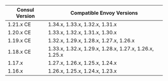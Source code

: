 | Consul Version | Compatible Envoy Versions              |
| -------------- | -------------------------------------- |
| 1.21.x CE      | 1.34.x, 1.33.x, 1.32.x, 1.31.x         |
| 1.20.x CE      | 1.33.x, 1.32.x, 1.31.x, 1.30.x         |
| 1.19.x CE      | 1.32.x, 1.29.x, 1.28.x, 1.27.x, 1.26.x         |
| 1.18.x CE      | 1.33.x, 1.32.x, 1.29.x, 1.28.x, 1.27.x, 1.26.x, 1.25.x         |
| 1.17.x         | 1.27.x, 1.26.x, 1.25.x, 1.24.x         |
| 1.16.x         | 1.26.x, 1.25.x, 1.24.x, 1.23.x         |